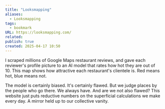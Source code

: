 ```yaml
---
title: "Looksmapping"
aliases:
  - Looksmapping
tags:
  - bookmark
URL: https://looksmapping.com/
related: 
publish: true
created: 2025-04-17 10:50
---
```




I scraped millions of Google Maps restaurant reviews, and gave each reviewer's profile picture to an AI model that rates how hot they are out of 10. This map shows how attractive each restaurant's clientele is. Red means hot, blue means not.

The model is certainly biased. It's certainly flawed. But we judge places by the people who go there. We always have. And are we not also flawed? This website just puts reductive numbers on the superficial calculations we make every day. A mirror held up to our collective vanity.